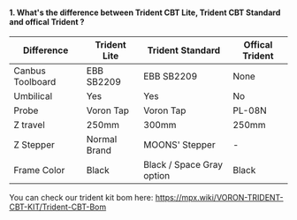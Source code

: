 ####  1. What's the difference between Trident CBT Lite, Trident CBT Standard  and offical Trident ? 

| Difference       | Trident Lite | Trident Standard          | Offical Trident |
| ---------------- | ------------ | ------------------------- | --------------- |
| Canbus Toolboard | EBB SB2209   | EBB SB2209                | None            |
| Umbilical        | Yes          | Yes                       | No              |
| Probe            | Voron Tap    | Voron Tap                 | PL-08N          |
| Z travel         | 250mm        | 300mm                     | 250mm           |
| Z Stepper        | Normal Brand | MOONS' Stepper            | -               |
| Frame Color      | Black        | Black / Space Gray option | Black           |

You can check our trident kit bom here: https://mpx.wiki/VORON-TRIDENT-CBT-KIT/Trident-CBT-Bom
